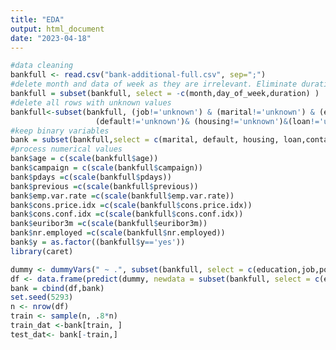 ```yaml
---
title: "EDA"
output: html_document
date: "2023-04-18"
---
```


```r
#data cleaning
bankfull <- read.csv("bank-additional-full.csv", sep=";")
#delete month and data of week as they are irrelevant. Eliminate duration as it has extremely high correlation with target
bankfull = subset(bankfull, select = -c(month,day_of_week,duration) )
#delete all rows with unknown values
bankfull<-subset(bankfull, (job!='unknown') & (marital!='unknown') & (education!='unknown')&
                   (default!='unknown')& (housing!='unknown')&(loan!='unknown'))
#keep binary variables
bank = subset(bankfull,select = c(marital, default, housing, loan,contact))
#process numerical values
bank$age = c(scale(bankfull$age))
bank$campaign = c(scale(bankfull$campaign))
bank$pdays =c(scale(bankfull$pdays))
bank$previous =c(scale(bankfull$previous))
bank$emp.var.rate =c(scale(bankfull$emp.var.rate))
bank$cons.price.idx =c(scale(bankfull$cons.price.idx))
bank$cons.conf.idx =c(scale(bankfull$cons.conf.idx))
bank$euribor3m =c(scale(bankfull$euribor3m))
bank$nr.employed =c(scale(bankfull$nr.employed))
bank$y = as.factor((bankfull$y=='yes'))
library(caret)

dummy <- dummyVars(" ~ .", subset(bankfull, select = c(education,job,poutcome)))
df <- data.frame(predict(dummy, newdata = subset(bankfull, select = c(education,job,poutcome)))) 
bank = cbind(df,bank)
set.seed(5293)
n <- nrow(df)
train <- sample(n, .8*n)
train_dat <-bank[train, ]
test_dat<- bank[-train,]
```